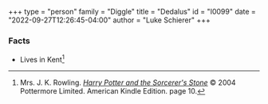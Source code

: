 +++
type = "person"
family = "Diggle"
title = "Dedalus"
id = "I0099"
date = "2022-09-27T12:26:45-04:00"
author = "Luke Schierer"
+++

### Facts

* Lives in Kent[^220927-4]

[^220927-4]: Mrs. J. K. Rowling.
    _[Harry Potter and the Sorcerer's Stone](https://www.librarything.com/work/5403381/book/225886281)_
    © 2004 Pottermore Limited. American Kindle Edition. page 10.

